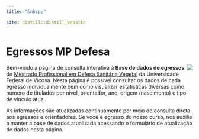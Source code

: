 ```yaml
---
title: "&nbsp;"

site: distill::distill_website
---
```


# Egressos MP Defesa

![](mp-defesa.jpg){style="float: right"}

Bem-vindo à página de consulta interativa à **Base de dados de egressos** do [Mestrado Profissional em Defesa Sanitária Vegetal](http://www.mpdefesa.ufv.br/) da Universidade Federal de Viçosa. Nesta página é possível consultar os dados de cada egresso individualmente bem como visualizar estatísticas diversas como número de titulados por nível, orientador, ano, origem (nascimento) e tipo de vínculo atual.

As informações são atualizadas continuamente por meio de consulta direta aos egressos e orientadores. Se você é egresso do nosso curso, nos auxilie a manter a base de dados atualizada acessando o formulário de atualização de dados nesta página.
